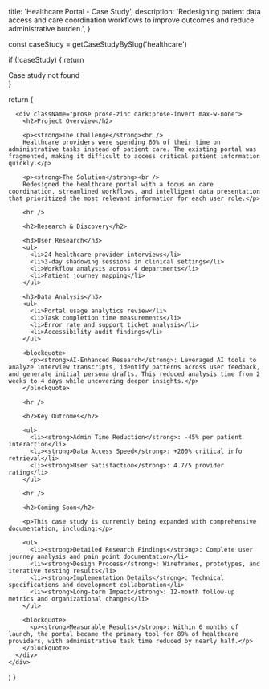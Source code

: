 
  title: 'Healthcare Portal - Case Study',
  description: 'Redesigning patient data access and care coordination workflows to improve outcomes and reduce administrative burden.',
}

  const caseStudy = getCaseStudyBySlug('healthcare')
  
  if (!caseStudy) {
    return <div>Case study not found</div>
  }

  return (
    <div className="max-w-4xl mx-auto px-4 py-12">
      <CaseMetaBar caseStudy={caseStudy} />
      
      <div className="prose prose-zinc dark:prose-invert max-w-none">
        <h2>Project Overview</h2>

        <p><strong>The Challenge</strong><br />
        Healthcare providers were spending 60% of their time on administrative tasks instead of patient care. The existing portal was fragmented, making it difficult to access critical patient information quickly.</p>

        <p><strong>The Solution</strong><br />
        Redesigned the healthcare portal with a focus on care coordination, streamlined workflows, and intelligent data presentation that prioritized the most relevant information for each user role.</p>

        <hr />

        <h2>Research & Discovery</h2>

        <h3>User Research</h3>
        <ul>
          <li>24 healthcare provider interviews</li>
          <li>3-day shadowing sessions in clinical settings</li>
          <li>Workflow analysis across 4 departments</li>
          <li>Patient journey mapping</li>
        </ul>

        <h3>Data Analysis</h3>
        <ul>
          <li>Portal usage analytics review</li>
          <li>Task completion time measurements</li>
          <li>Error rate and support ticket analysis</li>
          <li>Accessibility audit findings</li>
        </ul>

        <blockquote>
          <p><strong>AI-Enhanced Research</strong>: Leveraged AI tools to analyze interview transcripts, identify patterns across user feedback, and generate initial persona drafts. This reduced analysis time from 2 weeks to 4 days while uncovering deeper insights.</p>
        </blockquote>

        <hr />

        <h2>Key Outcomes</h2>

        <ul>
          <li><strong>Admin Time Reduction</strong>: -45% per patient interaction</li>
          <li><strong>Data Access Speed</strong>: +200% critical info retrieval</li>
          <li><strong>User Satisfaction</strong>: 4.7/5 provider rating</li>
        </ul>

        <hr />

        <h2>Coming Soon</h2>

        <p>This case study is currently being expanded with comprehensive documentation, including:</p>

        <ul>
          <li><strong>Detailed Research Findings</strong>: Complete user journey analysis and pain point documentation</li>
          <li><strong>Design Process</strong>: Wireframes, prototypes, and iterative testing results</li>
          <li><strong>Implementation Details</strong>: Technical specifications and development collaboration</li>
          <li><strong>Long-term Impact</strong>: 12-month follow-up metrics and organizational changes</li>
        </ul>

        <blockquote>
          <p><strong>Measurable Results</strong>: Within 6 months of launch, the portal became the primary tool for 89% of healthcare providers, with administrative task time reduced by nearly half.</p>
        </blockquote>
      </div>
    </div>
  )
}